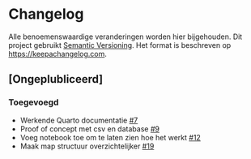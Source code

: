 # Changelog

Alle benoemenswaardige veranderingen worden hier bijgehouden. 
Dit project gebruikt [Semantic Versioning](http://semver.org/).
Het format is beschreven op [https://keepachangelog.com](https://keepachangelog.com/en/1.0.0/).

## [Ongeplubliceerd]

### Toegevoegd

- Werkende Quarto documentatie [#7](https://github.com/continu-inzicht/toolbox-continu-inzicht/pull/7)
- Proof of concept met csv en database [#9](https://github.com/continu-inzicht/toolbox-continu-inzicht/pull/9) 
- Voeg notebook toe om te laten zien hoe het werkt [#12](https://github.com/continu-inzicht/toolbox-continu-inzicht/pull/12)
- Maak map structuur overzichtelijker [#19](https://github.com/continu-inzicht/toolbox-continu-inzicht/pull/19)